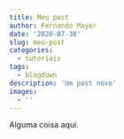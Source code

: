 ```yaml
---
title: Meu post
author: Fernando Mayer
date: '2020-07-30'
slug: meu-post
categories:
  - tutoriais
tags:
  - blogdown
description: 'Um post novo'
images:
  - ''
---
```


Alguma coisa aqui.